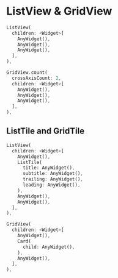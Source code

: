 # ListView & GridView

```dart
ListView(
  children: <Widget>[
    AnyWidget(),
    AnyWidget(),
    AnyWidget(),
  ],
),

GridView.count(
  crossAxisCount: 2,
  children: <Widget>[
    AnyWidget(),
    AnyWidget(),
    AnyWidget(),
  ],
),
```

## ListTile and GridTile

```dart
ListView(
  children: <Widget>[
    AnyWidget(),
    ListTile(
      title: AnyWidget(),
      subtitle: AnyWidget(),
      trailing: AnyWidget(),
      leading: AnyWidget(),
    ),
    AnyWidget(),
    AnyWidget(),
  ],
),

GridView(
  children: <Widget>[
    AnyWidget(),
    Card(
      child: AnyWidget(),
    ),
    AnyWidget(),
  ],
),
```
